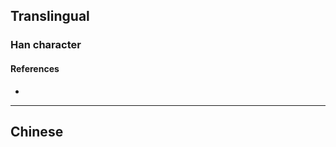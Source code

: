 {{character info}}
==Translingual==

===Han character===
{{Han char|rn=18|rad=刀|as=08|sn=10|four=|canj=BRLN|ids=⿰周刂}}

====References====
* {{Han ref|kx=0141.330|hdz=10345.080|uh=34EE|ud=13550}}

----

==Chinese==
{{zh-see|雕|v}}
